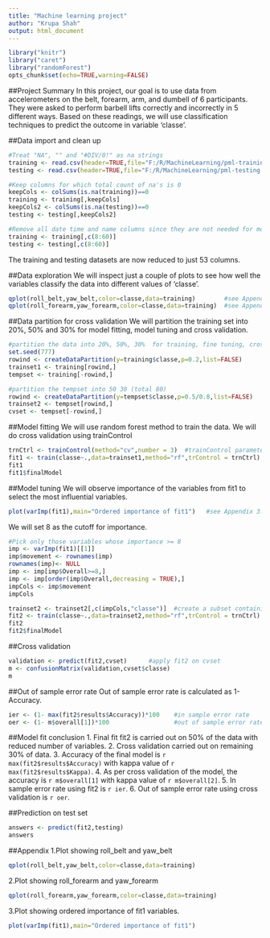 ```yaml
---
title: "Machine learning project"
author: "Krupa Shah"
output: html_document
---
```


```r
library("knitr")
library("caret")
library("randomForest")
opts_chunk$set(echo=TRUE,warning=FALSE)
```

##Project Summary
In this project, our goal is to use data from accelerometers on the belt, forearm, arm, and dumbell of 6 participants. They were asked to perform barbell lifts correctly and incorrectly in 5 different ways. Based on these readings, we will use classification techniques to predict the outcome in variable 'classe'. 

##Data import and clean up
```r
#Treat "NA", "" and "#DIV/0!" as na strings
training <- read.csv(header=TRUE,file="F:/R/MachineLearning/pml-training.csv",na.strings = c("NA", "", "#DIV/0!"))
testing <- read.csv(header=TRUE,file="F:/R/MachineLearning/pml-testing.csv",na.strings = c("NA", "", "#DIV/0!"))

#Keep columns for which total count of na's is 0
keepCols <- colSums(is.na(training))==0  
training <- training[,keepCols]
keepCols2 <- colSums(is.na(testing))==0 
testing <- testing[,keepCols2]

#Remove all date time and name columns since they are not needed for modelling and prediction
training <- training[,c(8:60)]
testing <- testing[,c(8:60)]
```
The training and testing datasets are now reduced to just 53 columns.

##Data exploration
We will inspect just a couple of plots to see how well the variables classify the data into different values of 'classe'.
```r
qplot(roll_belt,yaw_belt,color=classe,data=training)        #see Appendix 1.
qplot(roll_forearm,yaw_forearm,color=classe,data=training)  #see Appendix 2.
```

##Data partition for cross validation
We will partition the training set into 20%, 50% and 30% for model fitting, model tuning and cross validation.

```r
#partition the data into 20%, 50%, 30%  for training, fine tuning, cross validating
set.seed(777)
rowind <- createDataPartition(y=training$classe,p=0.2,list=FALSE)
trainset1 <- training[rowind,]
tempset <- training[-rowind,]

#partition the tempset into 50 30 (total 80)
rowind <- createDataPartition(y=tempset$classe,p=0.5/0.8,list=FALSE)
trainset2 <- tempset[rowind,]
cvset <- tempset[-rowind,]
```

##Model fitting
We will use random forest method to train the data. We will do cross validation using trainControl
```r
trnCtrl <- trainControl(method="cv",number = 3)  #trainControl parameter to be used in all train() functions
fit1 <- train(classe~.,data=trainset1,method="rf",trControl = trnCtrl)
fit1
fit1$finalModel
```

##Model tuning
We will observe importance of the variables from fit1 to select the most influential variables.
```r
plot(varImp(fit1),main="Ordered importance of fit1")   #see Appendix 3.
```

We will set 8 as the cutoff for importance. 
```r
#Pick only those variables whose importance >= 8
imp <- varImp(fit1)[[1]]
imp$movement <- rownames(imp)
rownames(imp)<- NULL
imp <- imp[imp$Overall>=8,]
imp <- imp[order(imp$Overall,decreasing = TRUE),]
impCols <- imp$movement
impCols

trainset2 <- trainset2[,c(impCols,"classe")]  #create a subset containing only important variables and outcome variable
fit2 <- train(classe~.,data=trainset2,method="rf",trControl = trnCtrl)
fit2
fit2$finalModel
```

##Cross validation 
```r
validation <- predict(fit2,cvset)      #apply fit2 on cvset
m <- confusionMatrix(validation,cvset$classe)
m
```

##Out of sample error rate
Out of sample error rate is calculated as 1-Accuracy.
```r
ier <- (1- max(fit2$results$Accuracy))*100    #in sample error rate
oer <- (1- m$overall[1])*100                  #out of sample error rate
```

##Model fit conclusion
1. Final fit fit2 is carried out on 50% of the data with reduced number of variables.
2. Cross validation carried out on remaining 30% of data. 
3. Accuracy of the final model is `r max(fit2$results$Accuracy)` with kappa value of `r max(fit2$results$Kappa)`.
4. As per cross validation of the model, the accuracy is `r m$overall[1]` with kappa value of `r m$overall[2]`.
5. In sample error rate using fit2 is `r ier`. 
6. Out of sample error rate using cross validation is `r oer`.

##Prediction on test set
```r
answers <- predict(fit2,testing)
answers
```

##Appendix
1.Plot showing roll_belt and yaw_belt 
```r
qplot(roll_belt,yaw_belt,color=classe,data=training)
```

2.Plot showing roll_forearm and yaw_forearm
```r
qplot(roll_forearm,yaw_forearm,color=classe,data=training)
``` 

3.Plot showing ordered importance of fit1 variables.
```r
plot(varImp(fit1),main="Ordered importance of fit1")  
```
